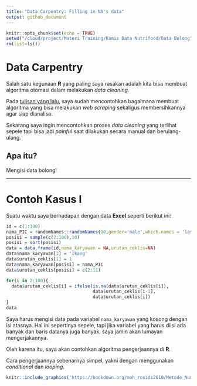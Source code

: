 ```yaml
---
title: "Data Carpentry: Filling in NA's data"
output: github_document
---
```


```r
knitr::opts_chunk$set(echo = TRUE)
setwd("/cloud/project/Materi Training/Kamis Data Nutrifood/Data Bolong")
rm(list=ls())
```

# Data Carpentry

Salah satu kegunaan __R__ yang paling saya rasakan adalah kita bisa membuat algoritma otomasi dalam melakukan _data cleaning_.

Pada [tulisan yang lalu](https://ikanx101.github.io/blog/data-carpentry-carmudi/), saya sudah mencontohkan bagaimana membuat algoritma yang bisa melakukan _web scraping_ sekaligus membersihkannya agar siap dianalisa.

Sekarang saya ingin mencontohkan proses _data cleaning_ yang terlihat sepele tapi bisa jadi _painful_ saat dilakukan secara manual dan berulang-ulang. 

## Apa itu?

Mengisi data bolong!

___

# Contoh Kasus I
Suatu waktu saya berhadapan dengan data __Excel__ seperti berikut ini:

```r
id = c(1:100)
nama_PIC = randomNames::randomNames(10,gender='male',which.names = 'last')
posisi = sample(c(2:100),10)
posisi = sort(posisi)
data = data.frame(id,nama_karyawan = NA,urutan_ceklis=NA)
data$nama_karyawan[1] = 'Ikang'
data$urutan_ceklis[1] = 1
data$nama_karyawan[posisi] = nama_PIC
data$urutan_ceklis[posisi] = c(2:11)

for(i in 2:100){
  data$urutan_ceklis[i] = ifelse(is.na(data$urutan_ceklis[i]),
                                 data$urutan_ceklis[i-1],
                                 data$urutan_ceklis[i])
}
data
```

Saya harus mengisi data pada variabel `nama_karyawan` yang kosong dengan isi atasnya. Hal ini sepertinya sepele, tapi jika variabel yang harus diisi ada banyak dan baris datanya juga banyak, saya jamin akan lumayan mengerjakannya.

Oleh karena itu, saya akan contohkan algoritma pengerjaannya di __R__.

Cara pengerjaannya sebenarnya simpel, yakni dengan menggunakan _conditional_ dan _looping_.

```r
knitr::include_graphics('https://bookdown.org/moh_rosidi2610/Metode_Numerik/images/r-icon.png')
```